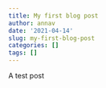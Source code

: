 ```yaml
---
title: My first blog post
author: annav
date: '2021-04-14'
slug: my-first-blog-post
categories: []
tags: []
---
```


A test post